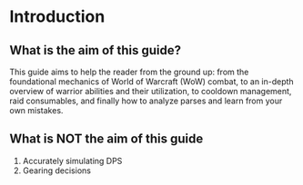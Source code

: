 # Introduction {#intro}

## What is the aim of this guide?

This guide aims to help the reader from the ground up: from the foundational mechanics of World of Warcraft (WoW) combat, to an in-depth overview of warrior abilities and their utilization, to cooldown management, raid consumables, and finally how to analyze parses and learn from your own mistakes.

## What is NOT the aim of this guide

1. Accurately simulating DPS
2. Gearing decisions